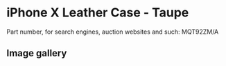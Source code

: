 # iPhone X Leather Case - Taupe

Part number, for search engines, auction websites and such: MQT92ZM/A

## Image gallery

<div style={{ width: "768px" }}>
  <GalleryComponent
    images={[
      {
        original: "/everysource/MQT92",
        thumbnail: "/everypreview/MQT92",
      },
      {
        original: "/everysource/MQT92_AV1_SILVER",
        thumbnail: "/everypreview/MQT92_AV1_SILVER",
      },
      {
        original: "/everysource/MQT92_AV1_SPACE_GRAY",
        thumbnail: "/everypreview/MQT92_AV1_SPACE_GRAY",
      },
      {
        original: "/everysource/MQT92_AV2",
        thumbnail: "/everypreview/MQT92_AV2",
      }
    ]}
  />
</div>